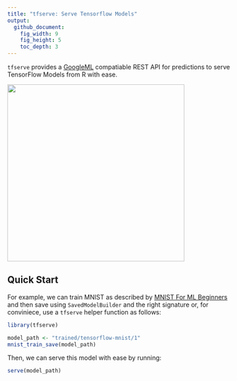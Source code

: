```yaml
---
title: "tfserve: Serve Tensorflow Models"
output:
  github_document:
    fig_width: 9
    fig_height: 5
    toc_depth: 3
---
```


`tfserve` provides a [GoogleML](https://cloud.google.com/ml-engine/docs/prediction-overview)
compatiable REST API for predictions to serve TensorFlow Models from R with ease.

<img src="tools/readme/swagger.png" width=400 />

## Quick Start

For example, we can train MNIST as described by [MNIST For ML Beginners](https://tensorflow.rstudio.com/tensorflow/articles/tutorial_mnist_beginners.html)
and then save using `SavedModelBuilder` and the right signature or, for conviniece, 
use a `tfserve` helper function as follows:

```r
library(tfserve)

model_path <- "trained/tensorflow-mnist/1"
mnist_train_save(model_path)
```

Then, we can serve this model with ease by running:

```r
serve(model_path)
```
